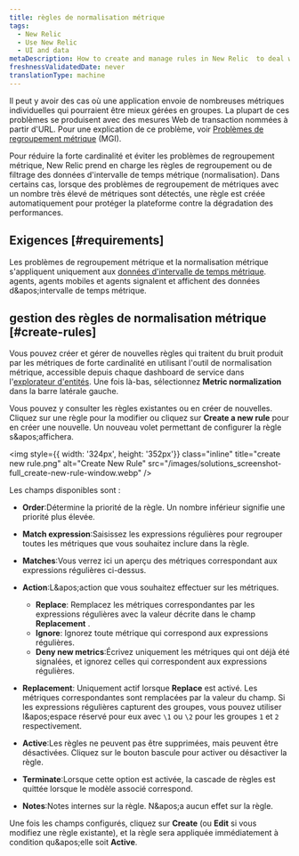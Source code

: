 ```yaml
---
title: règles de normalisation métrique
tags:
  - New Relic
  - Use New Relic
  - UI and data
metaDescription: How to create and manage rules in New Relic  to deal with noise from high cardinality metrics and prevent metric grouping issues (MGIs).
freshnessValidatedDate: never
translationType: machine
---
```


Il peut y avoir des cas où une application envoie de nombreuses métriques individuelles qui pourraient être mieux gérées en groupes. La plupart de ces problèmes se produisent avec des mesures Web de transaction nommées à partir d&apos;URL. Pour une explication de ce problème, voir [Problèmes de regroupement métrique](/docs/using-new-relic/cross-product-functions/troubleshooting/metric-grouping-issues) (MGI).

Pour réduire la forte cardinalité et éviter les problèmes de regroupement métrique, New Relic prend en charge les règles de regroupement ou de filtrage des données d&apos;intervalle de temps métrique (normalisation). Dans certains cas, lorsque des problèmes de regroupement de métriques avec un nombre très élevé de métriques sont détectés, une règle est créée automatiquement pour protéger la plateforme contre la dégradation des performances.

## Exigences [#requirements]

Les problèmes de regroupement métrique et la normalisation métrique s&apos;appliquent uniquement aux [données d&apos;intervalle de temps métrique](/docs/data-apis/understand-data/new-relic-data-types/#timeslice-data). <InlinePopover type="apm" />agents, agents mobiles et <InlinePopover type="browser" />agents signalent et affichent des données d&amp;apos;intervalle de temps métrique.

## gestion des règles de normalisation métrique [#create-rules]

Vous pouvez créer et gérer de nouvelles règles qui traitent du bruit produit par les métriques de forte cardinalité en utilisant l&apos;outil de normalisation métrique, accessible depuis chaque dashboard de service dans l&apos;[explorateur d&apos;entités](/docs/new-relic-solutions/new-relic-one/core-concepts/new-relic-explorer-view-performance-across-apps-services-hosts#find). Une fois là-bas, sélectionnez <DNT>**Metric normalization**</DNT> dans la barre latérale gauche.

Vous pouvez y consulter les règles existantes ou en créer de nouvelles. Cliquez sur une règle pour la modifier ou cliquez sur <DNT>**Create a new rule**</DNT> pour en créer une nouvelle. Un nouveau volet permettant de configurer la règle s&amp;apos;affichera.

<img style={{ width: '324px', height: '352px'}} class="inline" title="create new rule.png" alt="Create New Rule" src="/images/solutions_screenshot-full_create-new-rule-window.webp" />

Les champs disponibles sont :

* <DNT>**Order**</DNT>:Détermine la priorité de la règle. Un nombre inférieur signifie une priorité plus élevée.

* <DNT>**Match expression**</DNT>:Saisissez les expressions régulières pour regrouper toutes les métriques que vous souhaitez inclure dans la règle.

* <DNT>**Matches**</DNT>:Vous verrez ici un aperçu des métriques correspondant aux expressions régulières ci-dessus.

* <DNT>**Action**</DNT>:L&amp;apos;action que vous souhaitez effectuer sur les métriques.

  * <DNT>**Replace**</DNT>: Remplacez les métriques correspondantes par les expressions régulières avec la valeur décrite dans le champ <DNT>**Replacement**</DNT> .
  * <DNT>**Ignore**</DNT>: Ignorez toute métrique qui correspond aux expressions régulières.
  * <DNT>**Deny new metrics**</DNT>:Écrivez uniquement les métriques qui ont déjà été signalées, et ignorez celles qui correspondent aux expressions régulières.

* <DNT>**Replacement**</DNT>: Uniquement actif lorsque <DNT>**Replace**</DNT> est activé. Les métriques correspondantes sont remplacées par la valeur du champ. Si les expressions régulières capturent des groupes, vous pouvez utiliser l&amp;apos;espace réservé pour eux avec `\1` ou `\2` pour les groupes `1` et `2` respectivement.

* <DNT>**Active**</DNT>:Les règles ne peuvent pas être supprimées, mais peuvent être désactivées. Cliquez sur le bouton bascule pour activer ou désactiver la règle.

* <DNT>**Terminate**</DNT>:Lorsque cette option est activée, la cascade de règles est quittée lorsque le modèle associé correspond.

* <DNT>**Notes**</DNT>:Notes internes sur la règle. N&amp;apos;a aucun effet sur la règle.

Une fois les champs configurés, cliquez sur <DNT>**Create**</DNT> (ou <DNT>**Edit**</DNT> si vous modifiez une règle existante), et la règle sera appliquée immédiatement à condition qu&amp;apos;elle soit <DNT>**Active**</DNT>.